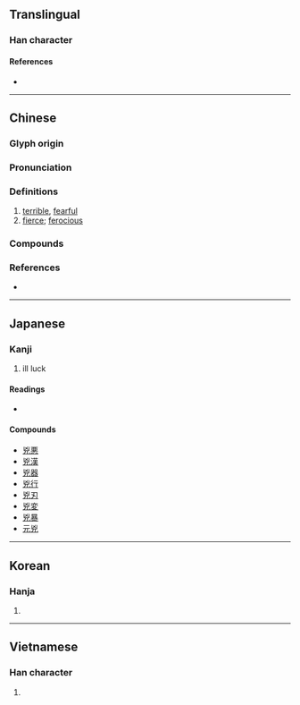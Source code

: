 {{also|凶}}
{{character info/new}}
==Translingual==

===Han character===
{{Han char|rn=10|rad=儿|as=04|sn=6|four=22217|canj=UKHU|ids=⿱凶儿}}

====References====
* {{Han ref|kx=0124.040|dkj=01348|dj=0260.050|hdz=10268.030|uh=5147|ud=20807|bh=A5FB|bd=42491}}

----

==Chinese==
{{zh-forms|s=凶|t2=凶}}

===Glyph origin===
{{Han etyl}}

===Pronunciation===
{{zh-pron
|m=xiōng
|c=hung1
|h=pfs=hiûng
|mn=hiong
|mc=y
|oc=y
|ma=
|cat=a
}}

===Definitions===
{{zh-hanzi}}

# [[terrible]], [[fearful]]
# [[fierce]]; [[ferocious]]

===Compounds===
{{zh-der|兇手|幫兇|兇猛|兇犯|兇狠|兇惡}}

===References===
* {{R:twedu|A00269}}

----

==Japanese==

===Kanji===
{{ja-kanji|grade=|rs=儿04}}

# ill luck

====Readings====
* {{ja-readings|on=[[きょう]] (kyō)|kun=[[おそれる]] (osoreru)}}

====Compounds====
* [[兇悪]]
* [[兇漢]]
* [[兇器]]
* [[兇行]]
* [[兇刃]]
* [[兇変]]
* [[兇暴]]
* [[元兇]]

----

==Korean==

===Hanja===
{{ko-hanja|hangeul=흉|rv=hyung|mr=hyung}}

# {{defn|lang=ko|sort=儿04}}

----

==Vietnamese==

===Han character===
{{vi-hantu|[[hung]]|rs=儿04}}

# {{defn|lang=vi|sort=儿04}}